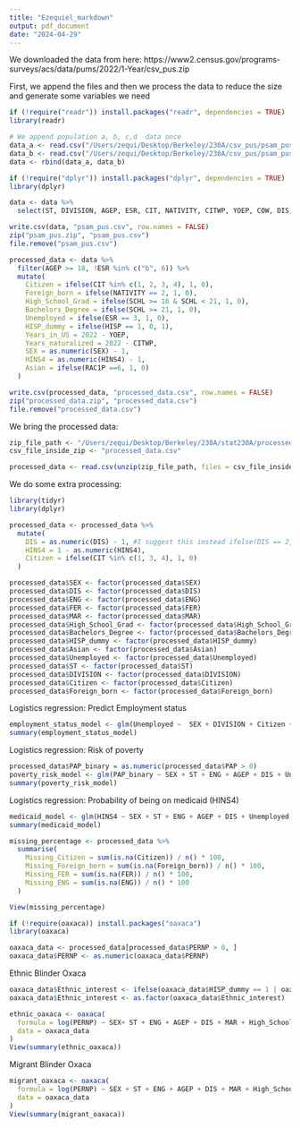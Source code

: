 ```yaml
---
title: "Ezequiel_markdown"
output: pdf_document
date: "2024-04-29"
---
```


We downloaded the data from here: https://www2.census.gov/programs-surveys/acs/data/pums/2022/1-Year/csv_pus.zip

First, we append the files and then we process the data to reduce the size and 
generate some variables we need
```r
if (!require("readr")) install.packages("readr", dependencies = TRUE)
library(readr)

# We append population a, b, c,d  data once
data_a <- read.csv("/Users/zequi/Desktop/Berkeley/230A/csv_pus/psam_pusa.csv")
data_b <- read.csv("/Users/zequi/Desktop/Berkeley/230A/csv_pus/psam_pusb.csv")
data <- rbind(data_a, data_b)

if (!require("dplyr")) install.packages("dplyr", dependencies = TRUE)
library(dplyr)

data <- data %>%
  select(ST, DIVISION, AGEP, ESR, CIT, NATIVITY, CITWP, YOEP, COW, DIS, ENG, PAP, FER, MAR, SEX, SCH, SCHL, PINCP, WAGP, ANC, ANC1P, ANC2P, ESR, MIGSP, POBP, RAC1P, PERNP, HISP, HINS4, ADJINC)

write.csv(data, "psam_pus.csv", row.names = FALSE)
zip("psam_pus.zip", "psam_pus.csv")
file.remove("psam_pus.csv")

processed_data <- data %>%
  filter(AGEP >= 18, !ESR %in% c("b", 6)) %>%
  mutate(
    Citizen = ifelse(CIT %in% c(1, 2, 3, 4), 1, 0),
    Foreign_born = ifelse(NATIVITY == 2, 1, 0),
    High_School_Grad = ifelse(SCHL >= 16 & SCHL < 21, 1, 0),
    Bachelors_Degree = ifelse(SCHL >= 21, 1, 0),
    Unemployed = ifelse(ESR == 3, 1, 0),
    HISP_dummy = ifelse(HISP == 1, 0, 1),
    Years_in_US = 2022 - YOEP,
    Years_naturalized = 2022 - CITWP,
    SEX = as.numeric(SEX) - 1,
    HINS4 = as.numeric(HINS4) - 1,
    Asian = ifelse(RAC1P ==6, 1, 0)
  )

write.csv(processed_data, "processed_data.csv", row.names = FALSE)
zip("processed_data.zip", "processed_data.csv")
file.remove("processed_data.csv")
```

We bring the processed data:
```r
zip_file_path <- "/Users/zequi/Desktop/Berkeley/230A/stat230A/processed_data.zip"
csv_file_inside_zip <- "processed_data.csv"

processed_data <- read.csv(unzip(zip_file_path, files = csv_file_inside_zip))
```

We do some extra processing:
```r
library(tidyr)
library(dplyr)

processed_data <- processed_data %>%
  mutate(
    DIS = as.numeric(DIS) - 1, #I suggest this instead ifelse(DIS == 2, 1, 0)
    HINS4 = 1 - as.numeric(HINS4),
    Citizen = ifelse(CIT %in% c(1, 3, 4), 1, 0)
  )

processed_data$SEX <- factor(processed_data$SEX)
processed_data$DIS <- factor(processed_data$DIS)
processed_data$ENG <- factor(processed_data$ENG)
processed_data$FER <- factor(processed_data$FER)
processed_data$MAR <- factor(processed_data$MAR)
processed_data$High_School_Grad <- factor(processed_data$High_School_Grad)
processed_data$Bachelors_Degree <- factor(processed_data$Bachelors_Degree)
processed_data$HISP_dummy <- factor(processed_data$HISP_dummy)
processed_data$Asian <- factor(processed_data$Asian)
processed_data$Unemployed <- factor(processed_data$Unemployed)
processed_data$ST <- factor(processed_data$ST)
processed_data$DIVISION <- factor(processed_data$DIVISION)
processed_data$Citizen <- factor(processed_data$Citizen)
processed_data$Foreign_born <- factor(processed_data$Foreign_born)
```

Logistics regression: Predict Employment status
```r
employment_status_model <- glm(Unemployed ~  SEX + DIVISION + Citizen + ENG + AGEP + DIS + PAP + MAR + High_School_Grad + Bachelors_Degree + HISP_dummy + Asian, data = processed_data, family = binomial())
summary(employment_status_model)
```

Logistics regression: Risk of poverty
```r
processed_data$PAP_binary = as.numeric(processed_data$PAP > 0)
poverty_risk_model <- glm(PAP_binary ~ SEX + ST + ENG + AGEP + DIS + Unemployed + MAR + High_School_Grad + Bachelors_Degree + HISP_dummy + Asian, family = binomial(), data = processed_data)
summary(poverty_risk_model)
```

Logistics regression: Probability of being on medicaid (HINS4)
```r
medicaid_model <- glm(HINS4 ~ SEX + ST + ENG + AGEP + DIS + Unemployed + MAR + High_School_Grad + Bachelors_Degree + HISP_dummy + Asian, family = binomial(), data = processed_data)
summary(medicaid_model)
```

```r
missing_percentage <- processed_data %>%
  summarise(
    Missing_Citizen = sum(is.na(Citizen)) / n() * 100,
    Missing_Foreign_born = sum(is.na(Foreign_born)) / n() * 100,
    Missing_FER = sum(is.na(FER)) / n() * 100,
    Missing_ENG = sum(is.na(ENG)) / n() * 100
  )

View(missing_percentage)
```

```r
if (!require(oaxaca)) install.packages("oaxaca")
library(oaxaca)

oaxaca_data <- processed_data[processed_data$PERNP > 0, ]
oaxaca_data$PERNP <- as.numeric(oaxaca_data$PERNP)
```

Ethnic Blinder Oxaca
```r
oaxaca_data$Ethnic_interest <- ifelse(oaxaca_data$HISP_dummy == 1 | oaxaca_data$Asian == 1, 1, 0)
oaxaca_data$Ethnic_interest <- as.factor(oaxaca_data$Ethnic_interest)

ethnic_oaxaca <- oaxaca(
  formula = log(PERNP) ~ SEX+ ST + ENG + AGEP + DIS + MAR + High_School_Grad + Bachelors_Degree+ Years_in_US | Ethnic_interest,
  data = oaxaca_data
)
View(summary(ethnic_oaxaca))
```


Migrant Blinder Oxaca
```r
migrant_oaxaca <- oaxaca(
  formula = log(PERNP) ~ SEX + ST + ENG + AGEP + DIS + MAR + High_School_Grad + Bachelors_Degree | Foreign_born,
  data = oaxaca_data
)
View(summary(migrant_oaxaca))
```
